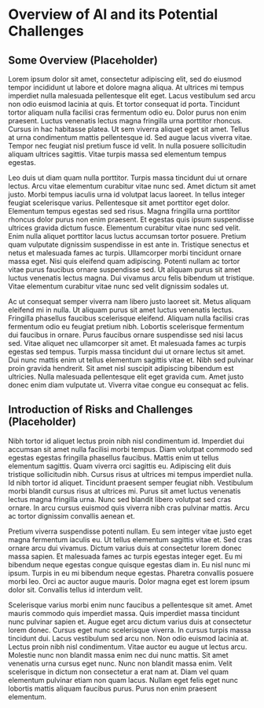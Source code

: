 # Overview of AI and its Potential Challenges

## Some Overview (Placeholder) {-}

Lorem ipsum dolor sit amet, consectetur adipiscing elit, sed do eiusmod tempor incididunt ut labore et dolore magna aliqua. At ultrices mi tempus imperdiet nulla malesuada pellentesque elit eget. Lacus vestibulum sed arcu non odio euismod lacinia at quis. Et tortor consequat id porta. Tincidunt tortor aliquam nulla facilisi cras fermentum odio eu. Dolor purus non enim praesent. Luctus venenatis lectus magna fringilla urna porttitor rhoncus. Cursus in hac habitasse platea. Ut sem viverra aliquet eget sit amet. Tellus at urna condimentum mattis pellentesque id. Sed augue lacus viverra vitae. Tempor nec feugiat nisl pretium fusce id velit. In nulla posuere sollicitudin aliquam ultrices sagittis. Vitae turpis massa sed elementum tempus egestas.

Leo duis ut diam quam nulla porttitor. Turpis massa tincidunt dui ut ornare lectus. Arcu vitae elementum curabitur vitae nunc sed. Amet dictum sit amet justo. Morbi tempus iaculis urna id volutpat lacus laoreet. In tellus integer feugiat scelerisque varius. Pellentesque sit amet porttitor eget dolor. Elementum tempus egestas sed sed risus. Magna fringilla urna porttitor rhoncus dolor purus non enim praesent. Et egestas quis ipsum suspendisse ultrices gravida dictum fusce. Elementum curabitur vitae nunc sed velit. Enim nulla aliquet porttitor lacus luctus accumsan tortor posuere. Pretium quam vulputate dignissim suspendisse in est ante in. Tristique senectus et netus et malesuada fames ac turpis. Ullamcorper morbi tincidunt ornare massa eget. Nisi quis eleifend quam adipiscing. Potenti nullam ac tortor vitae purus faucibus ornare suspendisse sed. Ut aliquam purus sit amet luctus venenatis lectus magna. Dui vivamus arcu felis bibendum ut tristique. Vitae elementum curabitur vitae nunc sed velit dignissim sodales ut.

Ac ut consequat semper viverra nam libero justo laoreet sit. Metus aliquam eleifend mi in nulla. Ut aliquam purus sit amet luctus venenatis lectus. Fringilla phasellus faucibus scelerisque eleifend. Aliquam nulla facilisi cras fermentum odio eu feugiat pretium nibh. Lobortis scelerisque fermentum dui faucibus in ornare. Purus faucibus ornare suspendisse sed nisi lacus sed. Vitae aliquet nec ullamcorper sit amet. Et malesuada fames ac turpis egestas sed tempus. Turpis massa tincidunt dui ut ornare lectus sit amet. Dui nunc mattis enim ut tellus elementum sagittis vitae et. Nibh sed pulvinar proin gravida hendrerit. Sit amet nisl suscipit adipiscing bibendum est ultricies. Nulla malesuada pellentesque elit eget gravida cum. Amet justo donec enim diam vulputate ut. Viverra vitae congue eu consequat ac felis.

## Introduction of Risks and Challenges (Placeholder) {-}

Nibh tortor id aliquet lectus proin nibh nisl condimentum id. Imperdiet dui accumsan sit amet nulla facilisi morbi tempus. Diam volutpat commodo sed egestas egestas fringilla phasellus faucibus. Mattis enim ut tellus elementum sagittis. Quam viverra orci sagittis eu. Adipiscing elit duis tristique sollicitudin nibh. Cursus risus at ultrices mi tempus imperdiet nulla. Id nibh tortor id aliquet. Tincidunt praesent semper feugiat nibh. Vestibulum morbi blandit cursus risus at ultrices mi. Purus sit amet luctus venenatis lectus magna fringilla urna. Nunc sed blandit libero volutpat sed cras ornare. In arcu cursus euismod quis viverra nibh cras pulvinar mattis. Arcu ac tortor dignissim convallis aenean et.

Pretium viverra suspendisse potenti nullam. Eu sem integer vitae justo eget magna fermentum iaculis eu. Ut tellus elementum sagittis vitae et. Sed cras ornare arcu dui vivamus. Dictum varius duis at consectetur lorem donec massa sapien. Et malesuada fames ac turpis egestas integer eget. Eu mi bibendum neque egestas congue quisque egestas diam in. Eu nisl nunc mi ipsum. Turpis in eu mi bibendum neque egestas. Pharetra convallis posuere morbi leo. Orci ac auctor augue mauris. Dolor magna eget est lorem ipsum dolor sit. Convallis tellus id interdum velit.

Scelerisque varius morbi enim nunc faucibus a pellentesque sit amet. Amet mauris commodo quis imperdiet massa. Quis imperdiet massa tincidunt nunc pulvinar sapien et. Augue eget arcu dictum varius duis at consectetur lorem donec. Cursus eget nunc scelerisque viverra. In cursus turpis massa tincidunt dui. Lacus vestibulum sed arcu non. Non odio euismod lacinia at. Lectus proin nibh nisl condimentum. Vitae auctor eu augue ut lectus arcu. Molestie nunc non blandit massa enim nec dui nunc mattis. Sit amet venenatis urna cursus eget nunc. Nunc non blandit massa enim. Velit scelerisque in dictum non consectetur a erat nam at. Diam vel quam elementum pulvinar etiam non quam lacus. Nullam eget felis eget nunc lobortis mattis aliquam faucibus purus. Purus non enim praesent elementum.